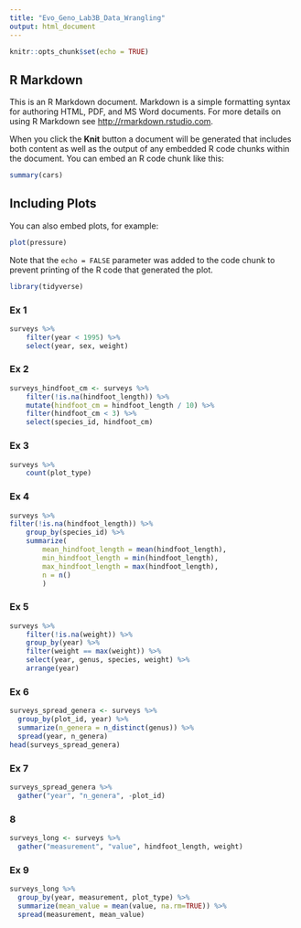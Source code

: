 ```yaml
---
title: "Evo_Geno_Lab3B_Data_Wrangling"
output: html_document
---
```


```r
knitr::opts_chunk$set(echo = TRUE)
```

## R Markdown

This is an R Markdown document. Markdown is a simple formatting syntax for authoring HTML, PDF, and MS Word documents. For more details on using R Markdown see <http://rmarkdown.rstudio.com>.

When you click the **Knit** button a document will be generated that includes both content as well as the output of any embedded R code chunks within the document. You can embed an R code chunk like this:

```r
summary(cars)
```

## Including Plots

You can also embed plots, for example:

```r
plot(pressure)
```

Note that the `echo = FALSE` parameter was added to the code chunk to prevent printing of the R code that generated the plot.


```r
library(tidyverse)
```
### Ex 1
```r
surveys %>%
    filter(year < 1995) %>%
    select(year, sex, weight)
```
### Ex 2
```r
surveys_hindfoot_cm <- surveys %>%
    filter(!is.na(hindfoot_length)) %>%
    mutate(hindfoot_cm = hindfoot_length / 10) %>%
    filter(hindfoot_cm < 3) %>%
    select(species_id, hindfoot_cm)
```

### Ex 3
```r
surveys %>%
    count(plot_type) 
```

### Ex 4
```r
surveys %>% 
filter(!is.na(hindfoot_length)) %>%
    group_by(species_id) %>%
    summarize(
        mean_hindfoot_length = mean(hindfoot_length),
        min_hindfoot_length = min(hindfoot_length),
        max_hindfoot_length = max(hindfoot_length),
        n = n() 
        )
```

### Ex 5
```r
surveys %>%
    filter(!is.na(weight)) %>%
    group_by(year) %>%
    filter(weight == max(weight)) %>%
    select(year, genus, species, weight) %>%
    arrange(year)
```

### Ex 6
```r
surveys_spread_genera <- surveys %>%
  group_by(plot_id, year) %>%
  summarize(n_genera = n_distinct(genus)) %>%
  spread(year, n_genera)
head(surveys_spread_genera)
```

### Ex 7
```r
surveys_spread_genera %>%
  gather("year", "n_genera", -plot_id)
```

### 8
```r
surveys_long <- surveys %>%
  gather("measurement", "value", hindfoot_length, weight)
```

### Ex 9
```r
surveys_long %>%
  group_by(year, measurement, plot_type) %>%
  summarize(mean_value = mean(value, na.rm=TRUE)) %>%
  spread(measurement, mean_value)
```

